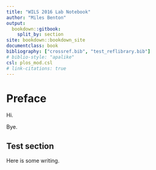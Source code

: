 ```yaml
---
title: "WILS 2016 Lab Notebook"
author: "Miles Benton"
output:
  bookdown::gitbook: 
    split_by: section
site: bookdown::bookdown_site
documentclass: book
bibliography: ["crossref.bib", "test_reflibrary.bib"]
# biblio-style: "apalike"
csl: plos_mod.csl
# link-citations: true
---
```


# Preface {-}

Hi.

Bye.

## Test section {-}

Here is some writing.


